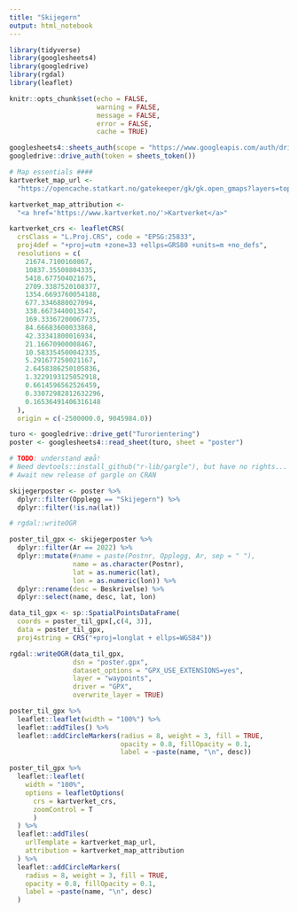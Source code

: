 ```yaml
---
title: "Skijegern"
output: html_notebook
---
```


```r
library(tidyverse)
library(googlesheets4)
library(googledrive)
library(rgdal)
library(leaflet)

knitr::opts_chunk$set(echo = FALSE,
                      warning = FALSE,
                      message = FALSE,
                      error = FALSE,
                      cache = TRUE)

googlesheets4::sheets_auth(scope = "https://www.googleapis.com/auth/drive")
googledrive::drive_auth(token = sheets_token())

# Map essentials ####
kartverket_map_url <-
  "https://opencache.statkart.no/gatekeeper/gk/gk.open_gmaps?layers=topo4&zoom={z}&x={x}&y={y}"

kartverket_map_attribution <-
  "<a href='https://www.kartverket.no/'>Kartverket</a>"

kartverket_crs <- leafletCRS(
  crsClass = "L.Proj.CRS", code = "EPSG:25833",
  proj4def = "+proj=utm +zone=33 +ellps=GRS80 +units=m +no_defs",
  resolutions = c(
    21674.7100160867,
    10837.35500804335,
    5418.677504021675,
    2709.3387520108377,
    1354.6693760054188,
    677.3346880027094,
    338.6673440013547,
    169.33367200067735,
    84.66683600033868,
    42.33341800016934,
    21.16670900008467,
    10.583354500042335,
    5.291677250021167,
    2.6458386250105836,
    1.3229193125052918,
    0.6614596562526459,
    0.33072982812632296,
    0.16536491406316148
  ),
  origin = c(-2500000.0, 9045984.0))
```

```r
turo <- googledrive::drive_get("Turorientering")
poster <- googlesheets4::read_sheet(turo, sheet = "poster") 

# TODO: understand æøå!
# Need devtools::install_github("r-lib/gargle"), but have no rights...
# Await new release of gargle on CRAN

skijegerposter <- poster %>% 
  dplyr::filter(Opplegg == "Skijegern") %>% 
  dplyr::filter(!is.na(lat))
```

```r
# rgdal::writeOGR

poster_til_gpx <- skijegerposter %>% 
  dplyr::filter(Ar == 2022) %>% 
  dplyr::mutate(#name = paste(Postnr, Opplegg, Ar, sep = " "),
                name = as.character(Postnr),
                lat = as.numeric(lat),
                lon = as.numeric(lon)) %>% 
  dplyr::rename(desc = Beskrivelse) %>% 
  dplyr::select(name, desc, lat, lon)

data_til_gpx <- sp::SpatialPointsDataFrame(
  coords = poster_til_gpx[,c(4, 3)],
  data = poster_til_gpx,
  proj4string = CRS("+proj=longlat + ellps=WGS84"))

rgdal::writeOGR(data_til_gpx, 
                dsn = "poster.gpx",
                dataset_options = "GPX_USE_EXTENSIONS=yes",
                layer = "waypoints",
                driver = "GPX",
                overwrite_layer = TRUE)

```


```r
poster_til_gpx %>% 
  leaflet::leaflet(width = "100%") %>% 
  leaflet::addTiles() %>% 
  leaflet::addCircleMarkers(radius = 8, weight = 3, fill = TRUE, 
                            opacity = 0.8, fillOpacity = 0.1,
                            label = ~paste(name, "\n", desc))
```


```r
poster_til_gpx %>% 
  leaflet::leaflet(
    width = "100%",
    options = leafletOptions(
      crs = kartverket_crs,
      zoomControl = T
      )
  ) %>% 
  leaflet::addTiles(
    urlTemplate = kartverket_map_url,
    attribution = kartverket_map_attribution
  ) %>% 
  leaflet::addCircleMarkers(
    radius = 8, weight = 3, fill = TRUE, 
    opacity = 0.8, fillOpacity = 0.1,
    label = ~paste(name, "\n", desc)
  )
```


